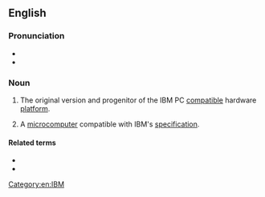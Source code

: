 ==English==
{{wikipedia}}

===Pronunciation===
* {{IPA|en|/ˌʌɪbiːˈɛmˌpiːˈsiː/}}
* {{audio|en|en-ca-IBM_PC.ogg|Audio (CA)}}


===Noun===
{{en-noun}}

# The original version and progenitor of the IBM PC [[compatible]] hardware [[platform]].
# {{lb|en|slightly|dated}} A [[microcomputer]] compatible with IBM's [[specification]].

====Related terms====
* {{l|en|IBM}}
* {{l|en|PC}}

[[Category:en:IBM]]